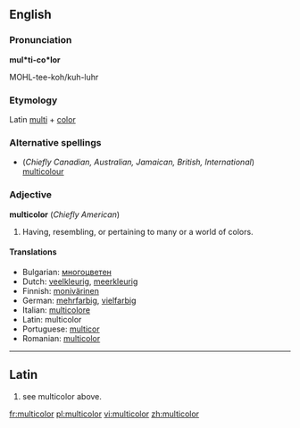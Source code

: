 ==English==

===Pronunciation===
'''mul*ti-co*lor'''

MOHL-tee-koh/kuh-luhr

===Etymology===
Latin [[multi]] + [[color]]

===Alternative spellings===
* (''Chiefly Canadian, Australian, Jamaican, British, International'') [[multicolour]]

===Adjective===
'''multicolor'''  (''Chiefly American'')
<!-- mul*ti-co*lored '''p.p''', mul*ti-co*lo-ring -->
# Having, resembling, or pertaining to many or a world of colors.

====Translations====
*Bulgarian: [[многоцветен]] {{m}}
*Dutch: [[veelkleurig]], [[meerkleurig]]
*Finnish: [[monivärinen]]
*German: [[mehrfarbig]], [[vielfarbig]]
*Italian: [[multicolore]]
*Latin: multicolor
*Portuguese: [[multicor]]
*Romanian: [[multicolor]]

----

==Latin==

# see multicolor above.

[[fr:multicolor]]
[[pl:multicolor]]
[[vi:multicolor]]
[[zh:multicolor]]